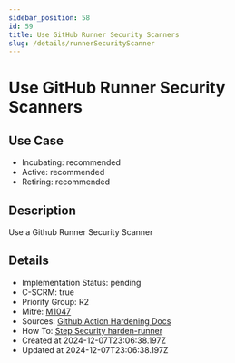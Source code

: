 ```yaml
---
sidebar_position: 58
id: 59
title: Use GitHub Runner Security Scanners
slug: /details/runnerSecurityScanner
---
```


# Use GitHub Runner Security Scanners

## Use Case
- Incubating: recommended
- Active: recommended
- Retiring: recommended

## Description

Use a Github Runner Security Scanner

## Details
- Implementation Status: pending
- C-SCRM: true
- Priority Group: R2
- Mitre: [M1047](https://attack.mitre.org/mitigations/M1047/)
- Sources: [Github Action Hardening Docs](https://docs.github.com/en/actions/security-guides/security-hardening-for-github-actions#hardening-for-self-hosted-runners)
- How To: [Step Security harden-runner](https://github.com/step-security/harden-runner)
- Created at 2024-12-07T23:06:38.197Z
- Updated at 2024-12-07T23:06:38.197Z

